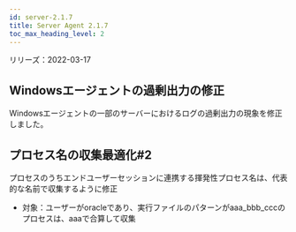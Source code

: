 ```yaml
---
id: server-2.1.7
title: Server Agent 2.1.7
toc_max_heading_level: 2
---
```


リリーズ：2022-03-17

## Windowsエージェントの過剰出力の修正

Windowsエージェントの一部のサーバーにおけるログの過剰出力の現象を修正しました。

## プロセス名の収集最適化#2

プロセスのうちエンドユーザーセッションに連携する揮発性プロセス名は、代表的な名前で収集するように修正

-   対象：ユーザーがoracleであり、実行ファイルのパターンがaaa_bbb_cccのプロセスは、aaaで合算して収集
